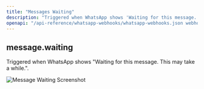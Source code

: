 ```yaml
---
title: "Messages Waiting"
description: "Triggered when WhatsApp shows 'Waiting for this message. This may take a while.'."
openapi: "/api-reference/whatsapp-webhooks/whatsapp-webhooks.json webhook messages-waiting"
---
```


## message.waiting

Triggered when WhatsApp shows "Waiting for this message. This may take a while.".

<Frame>
<img src="/images/docs/whatsapp/webhooks/message-waiting.png" alt="Message Waiting Screenshot" />
</Frame>
